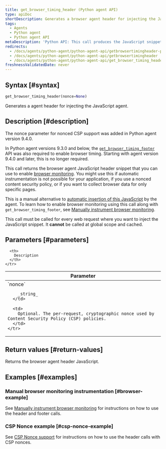 ```yaml
---
title: get_browser_timing_header (Python agent API)
type: apiDoc
shortDescription: Generates a browser agent header for injecting the JavaScript agent.
tags:
  - Agents
  - Python agent
  - Python agent API
metaDescription: 'Python API: This call produces the JavaScript snippet you can use to set up browser monitoring.'
redirects:
  - /docs/agents/python-agent/python-agent-api/getbrowsertimingheader-python-agent-api
  - /docs/agents/python-agent/python-agent-api/getbrowsertimingheader
  - /docs/agents/python-agent/python-agent-api/get_browser_timing_header
freshnessValidatedDate: never
---
```


## Syntax [#syntax]

```py
get_browser_timing_header(nonce=None)
```

Generates a <InlinePopover type="browser"/> agent header for injecting the JavaScript agent.

## Description [#description]

<Callout variant="important">
  The nonce parameter for nonced CSP support was added in Python agent version 9.4.0.

  In Python agent versions 9.3.0 and below, the [`get_browser_timing_footer`](/docs/agents/python-agent/python-agent-api/get_browser_timing_footer) API was also required to enable browser timing. Starting with agent version 9.4.0 and later, this is no longer required.
</Callout>

This call returns the browser agent JavaScript header snippet that you can use to enable [browser monitoring](/docs/agents/python-agent/supported-features/page-load-timing-python). You might use this if automatic instrumentation is not possible for your application, if you use a nonced content security policy, or if you want to collect browser data for only specific pages.

This is a manual alternative to [automatic insertion of this JavaScript](/docs/browser/new-relic-browser/installation-configuration/add-apps-new-relic-browser#select-apm-app) by the agent.
To learn how to enable browser monitoring using this call along with `get_browser_timing_footer`, see [Manually instrument browser monitoring](/docs/agents/python-agent/supported-features/page-load-timing-python#manual_instrumentation).

This call must be called for every web request where you want to inject the JavaScript snippet. It <DNT>**cannot**</DNT> be called at global scope and cached.

## Parameters [#parameters]

<table>
  <thead>
    <tr>
      <th width="25%">
        Parameter
      </th>

      <th>
        Description
      </th>
    </tr>
  </thead>

  <tbody>
    <tr>
      <td>
        `nonce`

        _string_
      </td>

      <td>
        Optional. The per-request, cryptographic nonce used by Content Security Policy (CSP) policies.
      </td>
    </tr>
  </tbody>
</table>

## Return values [#return-values]

Returns the browser agent header JavaScript.

## Examples [#examples]

### Manual browser monitoring instrumentation [#browser-example]

See [Manually instrument browser monitoring](/docs/agents/python-agent/supported-features/page-load-timing-python#manual_instrumentation) for instructions on how to use the header and footer calls.

### CSP Nonce example [#csp-nonce-example]

See [CSP Nonce support](/docs/agents/python-agent/supported-features/page-load-timing-python#csp-nonce-support) for instructions on how to use the header calls with CSP nonces.
